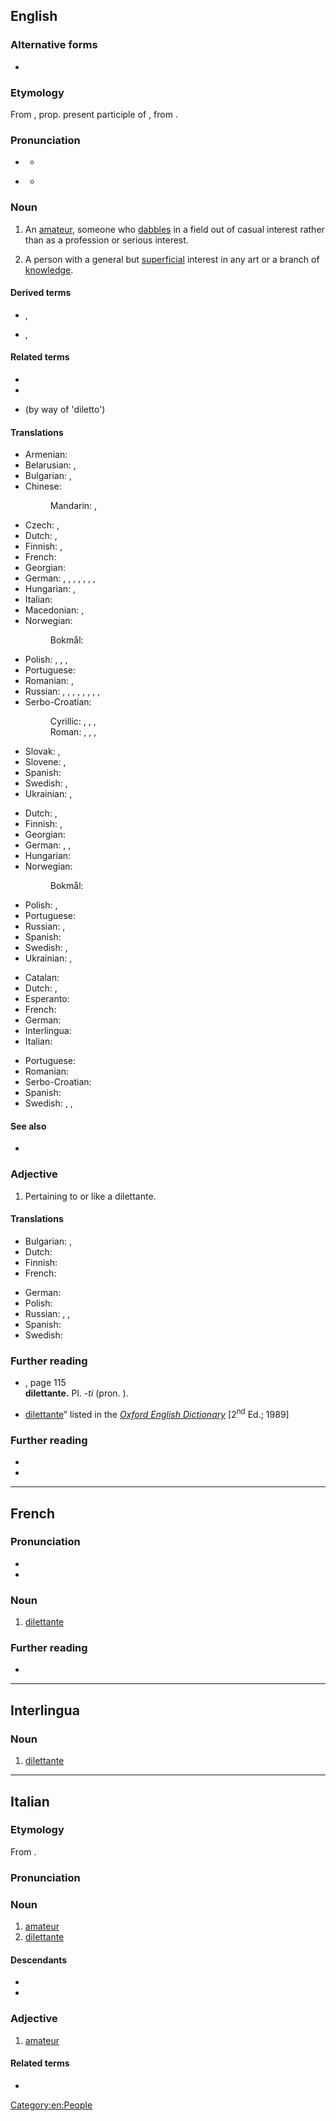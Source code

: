 ==English==
{{wikipedia}}
{{was wotd|2010|July|25}}

===Alternative forms===
* {{l|en|dilettant}}

===Etymology===
From {{bor|en|it|dilettante}}, prop. present participle of {{m|it|dilettare||to delight}}, from {{der|en|la|dēlectāre||to delight}}.

===Pronunciation===
* {{a|UK}} {{IPA|en|/dɪləˈtɒnti/}}
** {{audio|en|LL-Q1860 (eng)-Vealhurl-dilettante.wav|Audio (UK)}}
* {{a|US}} {{IPA|en|/ˈdɪlɪˌtɑnt/}}
** {{audio|en|En-us-dilettante.ogg|Audio (US)}}

===Noun===
{{en-noun|dilettanti|s}}

# An [[amateur]], someone who [[dabble]]s in a field out of casual interest rather than as a profession or serious interest.
#: {{syn|en|amateur|dabbler}}
#: {{ant|en|professional}}
# {{lb|en|sometimes|offensive}} A person with a general but [[superficial]] interest in any art or a branch of [[knowledge]].

====Derived terms====
* {{l|en|dilettantish}}, {{l|en|dilettanteish}}
* {{l|en|dilettantism}}, {{l|en|dilettanteism}}

====Related terms====
* {{l|en|delectable}}
* {{l|en|delight}}
* {{l|en|dildo}} (by way of 'diletto')

====Translations====
{{trans-top|someone who dabbles}}
* Armenian: {{t+|hy|դիլետանտ}}
* Belarusian: {{t|be|дылета́нт|m}}, {{t|be|дылета́нтка|f}}
* Bulgarian: {{t+|bg|дилета́нт|m}}, {{t|bg|дилета́нтка|f}}
* Chinese:
*: Mandarin: {{t+|cmn|業餘愛好者}}, {{t+|cmn|业余爱好者|tr=yèyú àihàozhě}}
* Czech: {{t+|cs|diletant|m}}, {{t+|cs|diletantka|f}}
* Dutch: {{t+|nl|liefhebber|m}}, {{t+|nl|amateur|m}}
* Finnish: {{t+|fi|harrastelija}}, {{t+|fi|diletantti}}
* French: {{t+|fr|dilettante|m|f}}
* Georgian: {{t|ka|დილეტანტი}}
* German: {{t+|de|Dilettant|m}}, {{t+|de|Dilettantin|f}}, {{t+|de|Amateur|m}}, {{t+|de|Amateurin|f}}, {{t+|de|Stümper|m}}, {{t|de|Stümperin|f}}, {{t+|de|Laie|m}}, {{t+|de|Laiin|f}}
* Hungarian: {{t+|hu|műkedvelő}}, {{t+|hu|amatőr}}
* Italian: {{t+|it|dilettante|m|f}}
* Macedonian: {{t|mk|дилета́нт|m}}, {{t|mk|дилета́нтка|f}}
* Norwegian:
*: Bokmål: {{t+|nb|dilettant|m}}
{{trans-mid}}
* Polish: {{t+|pl|amator|m}}, {{t|pl|amatorka|f}}, {{t+|pl|dyletant|m}}, {{t|pl|dyletantka|f}}
* Portuguese: {{t+|pt|diletante|m|f}}
* Romanian: {{t+|ro|diletant|m}}, {{t+|ro|amator|m}}
* Russian: {{t+|ru|дилета́нт|m}}, {{t+|ru|дилета́нтка|f}}, {{t+|ru|люби́тель|m}}, {{t+|ru|люби́тельница|f}}, {{t+|ru|непрофессионал|m}}, {{t+|ru|профа́н|m}}, {{qualifier|informal}} {{t+|ru|ча́йник|m}}, {{qualifier|informal}} {{t+|ru|ла́поть|m}}, {{qualifier|colloquial|somewhat}} {{t+|ru|лох|m}}
* Serbo-Croatian:
*: Cyrillic: {{t|sh|дилѐтант|m}}, {{t|sh|дилѐтантица|f}}, {{t|sh|љу̀битељ|m}}, {{t|sh|љубитѐљица|f}}
*: Roman: {{t+|sh|dilètant|m}}, {{t+|sh|dilètantica|f}}, {{t+|sh|ljùbitelj|m}}, {{t+|sh|ljubitèljica|f}}
* Slovak: {{t|sk|diletant|m}}, {{t|sk|diletantka|f}}
* Slovene: {{t+|sl|ljubitelj|m}}, {{t|sl|ljubiteljica|f}}
* Spanish: {{t+|es|diletante|m}}
* Swedish: {{t+|sv|dilettant|c}}, {{t+|sv|klåpare}}
* Ukrainian: {{t+|uk|дилета́нт|m}}, {{t|uk|дилета́нтка|f}}
{{trans-bottom}}

{{trans-top|person with a general but superficial interest}}
* Dutch: {{t+|nl|liefhebber|m}}, {{t+|nl|amateur|m}}
* Finnish: {{t+|fi|harrastelija}}, {{t+|fi|diletantti}}
* Georgian: {{t|ka|დილეტანტი}}
* German: {{t+|de|Dilettant|m}}, {{t+|de|Dilettantin|f}}, {{t|de|Nichtfachmann|m}}
* Hungarian: {{t+|hu|dilettáns}}
* Norwegian:
*: Bokmål: {{t+|nb|dilettant|m}}
{{trans-mid}}
* Polish: {{t+|pl|amator|m}}, {{t|pl|amatorka|f}}
* Portuguese: {{t+|pt|diletante|m|f}}
* Russian: {{t+|ru|дилета́нт|m}}, {{t+|ru|дилета́нтка|f}}
* Spanish: {{t+|es|diletante}}
* Swedish: {{t+|sv|dilettant|c}}, {{t+|sv|amatör|c}}
* Ukrainian: {{t+|uk|дилета́нт|m}}, {{t|uk|дилета́нтка|f}}
{{trans-bottom}}

{{checktrans-top}}
* Catalan: {{t-check|ca|diletant}}
* Dutch: {{t+check|nl|kunstliefhebber|m}}, {{qualifier|e}} {{t+check|nl|dilettant}} <!-- Was under non-existent sense: person who enjoys the arts, regardless of expertise -->
* Esperanto: {{t-check|eo|diletanto}}
* French: {{t+check|fr|dilettante|m|f}}
* German: {{t+check|de|Kunstliebhaber|m}}  <!-- Was under non-existent sense: person who enjoys the arts, regardless of expertise -->
* Interlingua: {{t-check|ia|dilettante}}
* Italian: {{t+check|it|dilettante|m|f}}
{{trans-mid}}
* Portuguese: {{t+check|pt|diletante|m|f}} <!-- Was under non-existent sense: person who enjoys the arts, regardless of expertise -->
* Romanian: {{t+check|ro|diletant|m}}
* Serbo-Croatian: {{t-check|sh|дилетант|m|tr=[[diletant]]}}
* Spanish: {{t+check|es|diletante}} <!-- Was under non-existent sense: person who enjoys the arts, regardless of expertise -->
* Swedish: {{t+check|sv|dilettant|c}}, {{t|sv|amatörmålare|c}}, {{t+|sv|amatör|c}} <!-- Was under non-existent sense: person who enjoys the arts, regardless of expertise -->
{{trans-bottom}}

====See also====
* {{l|en|amateur}}

===Adjective===
{{en-adj}}

# Pertaining to or like a dilettante.

====Translations====
{{trans-top|pertaining to or like a dilettante}}
* Bulgarian: {{t|bg|дилетантски}}, {{t|bg|любителски}}
* Dutch: {{t+|nl|dilettantisch}}
* Finnish: {{t+|fi|harrastelijamainen}}
* French: {{t+|fr|dilettante}}
{{trans-mid}}
* German: {{t+|de|dilettantisch}}
* Polish: {{t+|pl|amatorski}}
* Russian: {{t+|ru|дилета́нтский}}, {{t+|ru|люби́тельский}}, {{t+|ru|непрофессиональный}}
* Spanish: {{t+|es|diletante}}
* Swedish: {{t+|sv|amatörmässig|c}}
{{trans-bottom}}

===Further reading===
* {{R:Fowler's 1926}}, page 115<br/> '''dilettante.''' Pl. ''-ti'' (pron. {{enPRchar|-tē}}).
* [http://dictionary.oed.com/cgi/entry/50064113 dilettante]” listed in the ''[[w:Oxford English Dictionary|Oxford English Dictionary]]'' [2<sup>nd</sup> Ed.; 1989]

===Further reading===
* {{R:Webster 1913}}
* {{R:Century 1911}}

[[Category:en:People]]

----

==French==

===Pronunciation===
* {{fr-IPA}}
* {{audio|fr|LL-Q150 (fra)-Penegal-dilettante.wav|Audio}}

===Noun===
{{fr-noun|mf}}

# [[#English|dilettante]]

===Further reading===
* {{R:TLFi}}

----

==Interlingua==

===Noun===
{{ia-noun}}

# [[#English|dilettante]]

----

==Italian==

===Etymology===
From {{m|it|dilettare||to delight}}.

===Pronunciation===
{{it-pr|dilettànte}}

===Noun===
{{it-noun|mf}}

# [[amateur]]
# [[#English|dilettante]]

====Descendants====
* {{desc|en|dilettante|bor=1}}
* {{desc|de|Dilettant|bor=1}}

===Adjective===
{{it-adj}}

# [[amateur]]

====Related terms====
* {{l|it|dilettevole}}

{{C|it|People}}